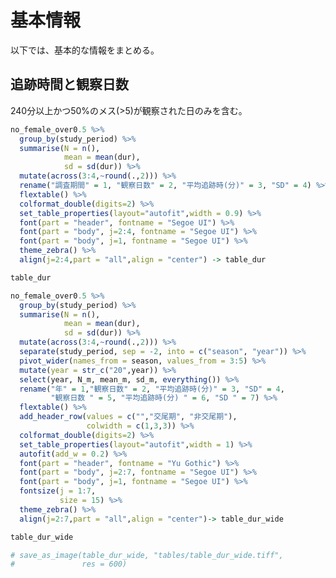 # 基本情報  
以下では、基本的な情報をまとめる。  

## 追跡時間と観察日数  
240分以上かつ50%のメス(>5)が観察された日のみを含む。   
```r
no_female_over0.5 %>% 
  group_by(study_period) %>% 
  summarise(N = n(),
            mean = mean(dur),
            sd = sd(dur)) %>% 
  mutate(across(3:4,~round(.,2))) %>% 
  rename("調査期間" = 1, "観察日数" = 2, "平均追跡時(分)" = 3, "SD" = 4) %>% 
  flextable() %>% 
  colformat_double(digits=2) %>% 
  set_table_properties(layout="autofit",width = 0.9) %>% 
  font(part = "header", fontname = "Segoe UI") %>% 
  font(part = "body", j=2:4, fontname = "Segoe UI") %>% 
  font(part = "body", j=1, fontname = "Segoe UI") %>% 
  theme_zebra() %>% 
  align(j=2:4,part = "all",align = "center") -> table_dur

table_dur

no_female_over0.5 %>% 
  group_by(study_period) %>% 
  summarise(N = n(),
            mean = mean(dur),
            sd = sd(dur)) %>% 
  mutate(across(3:4,~round(.,2))) %>% 
  separate(study_period, sep = -2, into = c("season", "year")) %>% 
  pivot_wider(names_from = season, values_from = 3:5) %>% 
  mutate(year = str_c("20",year)) %>% 
  select(year, N_m, mean_m, sd_m, everything()) %>% 
  rename("年" = 1,"観察日数" = 2, "平均追跡時(分)" = 3, "SD" = 4,
         "観察日数 " = 5, "平均追跡時(分) " = 6, "SD " = 7) %>% 
  flextable() %>% 
  add_header_row(values = c("","交尾期", "非交尾期"),
                 colwidth = c(1,3,3)) %>% 
  colformat_double(digits=2) %>% 
  set_table_properties(layout="autofit",width = 1) %>% 
  autofit(add_w = 0.2) %>% 
  font(part = "header", fontname = "Yu Gothic") %>% 
  font(part = "body", j=2:7, fontname = "Segoe UI") %>% 
  font(part = "body", j=1, fontname = "Segoe UI") %>% 
  fontsize(j = 1:7,
           size = 15) %>% 
  theme_zebra() %>% 
  align(j=2:7,part = "all",align = "center")-> table_dur_wide

table_dur_wide

# save_as_image(table_dur_wide, "tables/table_dur_wide.tiff",
#               res = 600)
```

